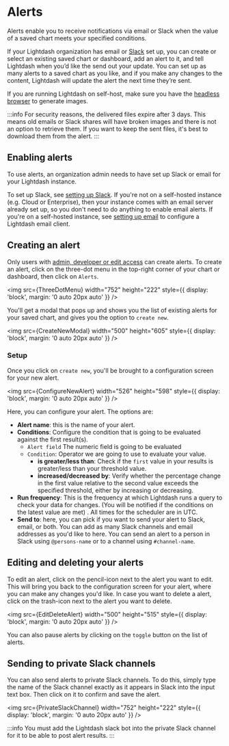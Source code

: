 
# Alerts

Alerts enable you to receive notifications via email or Slack when the value of a saved chart meets your specified conditions.

If your Lightdash organization has email or [Slack](/guides/sharing-in-slack.mdx#adding-slack-to-your-organization-lightdash-cloud) set up, you can create or select an existing saved chart or dashboard, add an alert to it, and tell Lightdash when you’d like the send out your update. You can set up as many alerts to a saved chart as you like, and if you make any changes to the content, Lightdash will update the alert the next time they’re sent.

If you are running Lightdash on self-host, make sure you have the [headless browser](https://docs.lightdash.com/self-host/customize-deployment/enable-headless-browser-for-lightdash) to generate images.

:::info
For security reasons, the delivered files expire after 3 days. This means old emails or Slack shares will have broken images and there is not an option to retrieve them. If you want to keep the sent files, it's best to download them from the alert.
:::

## Enabling alerts

To use alerts, an organization admin needs to have set up Slack or email for your Lightdash instance.

To set up Slack, see [setting up Slack](/guides/sharing-in-slack.mdx#adding-slack-to-your-organization-lightdash-cloud). If you're not on a self-hosted instance (e.g. Cloud or Enterprise), then your instance comes with an email server already set up, so you don't need to do anything to enable email alerts. If you're on a self-hosted instance, see [setting up email](https://docs.lightdash.com/references/environmentVariables#:~:text=postgres%20environment%20variables-,SMTP%20environment%20variables,-This%20is%20a) to configure a Lightdash email client.

## Creating an alert

Only users with [admin, developer or edit access](/references/roles.mdx) can create alerts. To create an alert, click on the three-dot menu in the top-right corner of your chart or dashboard, then click on `Alerts`.

<img
    src={ThreeDotMenu}
    width="752"
    height="222"
    style={{ display: 'block', margin: '0 auto 20px auto' }}
/>

You'll get a modal that pops up and shows you the list of existing alerts for your saved chart, and gives you the option to `create new`.

<img
    src={CreateNewModal}
    width="500"
    height="605"
    style={{ display: 'block', margin: '0 auto 20px auto' }}
/>

### Setup

Once you click on `create new`, you'll be brought to a configuration screen for your new alert.

<img
    src={ConfigureNewAlert}
    width="526"
    height="598"
    style={{ display: 'block', margin: '0 auto 20px auto' }}
/>

Here, you can configure your alert.
The options are:

-   **Alert name**: this is the name of your alert.
-   **Conditions**: Configure the condition that is going to be evaluated against the first result(s).
    -   `Alert field` The numeric field is going to be evaluated
    -   `Condition`: Operator we are going to use to evaluate your value.
        -   **is greater/less than**: Check if the `first` value in your results is greater/less than your threshold value.
        -   **increased/decreased by**: Verify whether the percentage change in the first value relative to the second value exceeds the specified threshold, either by increasing or decreasing.
-   **Run frequency**:  This is the frequency at which Lightdash runs a query to check your data for changes. (You will be notified if the conditions on the latest value are met) . All times for the scheduler are in UTC.
-   **Send to**: here, you can pick if you want to send your alert to Slack, email, or both. You can add as many Slack channels and email addresses as you'd like to here. You can send an alert to a person in Slack using `@persons-name` or to a channel using `#channel-name`.

## Editing and deleting your alerts

To edit an alert, click on the pencil-icon next to the alert you want to edit. This will bring you back to the configuration screen for your alert, where you can make any changes you'd like.
In case you want to delete a alert, click on the trash-icon next to the alert you want to delete.

<img
    src={EditDeleteAlert}
    width="500"
    height="515"
    style={{ display: 'block', margin: '0 auto 20px auto' }}
/>

You can also pause alerts by clicking on the `toggle` button on the list of alerts. 

## Sending to private Slack channels

You can also send alerts to private Slack channels. To do this, simply type the name of the Slack channel exactly as it appears in Slack into the input text box. Then click on it to confirm and save the alert.

<img
    src={PrivateSlackChannel}
    width="752"
    height="222"
    style={{ display: 'block', margin: '0 auto 20px auto' }}
/>

:::info
You must add the Lightdash slack bot into the private Slack channel for it to be able to post alert results.
:::
